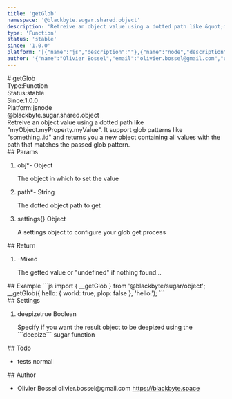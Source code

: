 ```yaml
---
title: 'getGlob'
namespace: '@blackbyte.sugar.shared.object'
description: 'Retreive an object value using a dotted path like &quot;myObject.myProperty.myValue&quot;. It support glob patterns like &quot;something..id&quot; and returns you a new object containing all values with the path that matches the passed glob pattern.'
type: 'Function'
status: 'stable'
since: '1.0.0'
platform: '[{"name":"js","description":""},{"name":"node","description":""}]'
author: '{"name":"Olivier Bossel","email":"olivier.bossel@gmail.com","url":"https://blackbyte.space"}'
---
```


<div class="docmap-mdx">
# getGlob
<div class="_metas">
<div class="_type"><span class="_type-label">Type:</span><span class="_type-value">Function</span></div>
<div class="_status"><span class="_status-label">Status:</span><span class="_status-value -stable">stable</span></div>
<div class="_since"><span class="_since-label">Since:</span><span class="_since-value">1.0.0</span></div>
<div class="_platform"><span class="_platform-label">Platform:</span><span class="_platform-value -js">js</span><span class="_platform-value -node">node</span></div>
</div>
<div class="_namespace">@blackbyte.sugar.shared.object</div>
<div class="_description typo-lead typo-format">
Retreive an object value using a dotted path like &quot;myObject.myProperty.myValue&quot;.
It support glob patterns like &quot;something..id&quot; and returns you a new object containing
all values with the path that matches the passed glob pattern.
</div>
<div class="_params">
## Params
<ol class="_list">
<li class="_item">
<span class="_name">obj<span class="_required">*</span></span><span class="_default">-</span> <span class="_type">Object</span>
<p class="_description">The object in which to set the value</p>
</li>
<li class="_item">
<span class="_name">path<span class="_required">*</span></span><span class="_default">-</span> <span class="_type">String</span>
<p class="_description">The dotted object path to get</p>
</li>
<li class="_item">
<span class="_name">settings</span><span class="_default">&lcub;&rcub;</span> <span class="_type">Object</span>
<p class="_description">A settings object to configure your glob get process</p>
</li>
</ol>
</div>
<div class="_return">
## Return
<ol class="_list">
<li class="_item">
<span class="_default">-</span><span class="_type">Mixed</span>
<p class="_description">The getted value or &quot;undefined&quot; if nothing found&period;&period;&period;</p>
</li>
</ol>
</div>
<div class="_examples">
## Example
```js
import { __getGlob } from '@blackbyte/sugar/object';
__getGlob({
 hello: {
    world: true,
    plop: false
}, 'hello.');
```
</div>
<div class="_settings">
## Settings
<ol class="_list">
<li class="_item">
<span class="_name">deepize</span><span class="_default">true</span> <span class="_type">Boolean</span>
<p class="_description">Specify if you want the result object to be deepized using the ```deepize``` sugar function</p>
</li>
</ol>
</div>
<div class="_todo">
## Todo
<ul class="_list">
<li class="_item">
<span class="_description">tests</span>
<span class="_priority -normal">normal</span>
</li>
</ul>
</div>
<div class="_author">
## Author
<ul class="_list">
<li class="_item">
<span class="_name">Olivier Bossel</span>
<span class="_email">olivier.bossel@gmail.com</span>
<a href="https://blackbyte.space" target="_blank" class="_url">https://blackbyte.space</a>
</li>
</ul>
</div>
</div>

